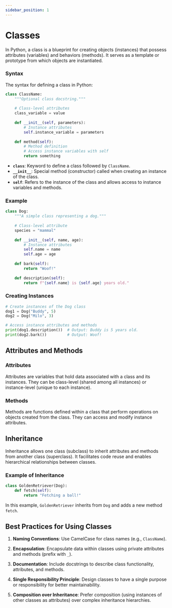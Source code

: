 ```yaml
---
sidebar_position: 1
---
```


# Classes


In Python, a class is a blueprint for creating objects (instances) that possess attributes (variables) and behaviors (methods). It serves as a template or prototype from which objects are instantiated.

### Syntax

The syntax for defining a class in Python:

```python showLineNumbers
class ClassName:
    """Optional class docstring."""
    
    # Class-level attributes
    class_variable = value
    
    def __init__(self, parameters):
        # Instance attributes
        self.instance_variable = parameters
    
    def method(self):
        # Method definition
        # Access instance variables with self
        return something
```

- **`class`**: Keyword to define a class followed by `ClassName`.
- **`__init__`**: Special method (constructor) called when creating an instance of the class.
- **`self`**: Refers to the instance of the class and allows access to instance variables and methods.

### Example

```python showLineNumbers
class Dog:
    """A simple class representing a dog."""
    
    # Class-level attribute
    species = "mammal"
    
    def __init__(self, name, age):
        # Instance attributes
        self.name = name
        self.age = age
    
    def bark(self):
        return "Woof!"
    
    def description(self):
        return f"{self.name} is {self.age} years old."
```

### Creating Instances

```python showLineNumbers
# Create instances of the Dog class
dog1 = Dog("Buddy", 5)
dog2 = Dog("Milo", 3)

# Access instance attributes and methods
print(dog1.description())  # Output: Buddy is 5 years old.
print(dog2.bark())         # Output: Woof!
```

## Attributes and Methods

### Attributes

Attributes are variables that hold data associated with a class and its instances. They can be class-level (shared among all instances) or instance-level (unique to each instance).

### Methods

Methods are functions defined within a class that perform operations on objects created from the class. They can access and modify instance attributes.

## Inheritance

Inheritance allows one class (subclass) to inherit attributes and methods from another class (superclass). It facilitates code reuse and enables hierarchical relationships between classes.

### Example of Inheritance

```python showLineNumbers
class GoldenRetriever(Dog):
    def fetch(self):
        return "Fetching a ball!"
```

In this example, `GoldenRetriever` inherits from `Dog` and adds a new method `fetch`.

## Best Practices for Using Classes

1. **Naming Conventions**: Use CamelCase for class names (e.g., `ClassName`).
   
2. **Encapsulation**: Encapsulate data within classes using private attributes and methods (prefix with `_`).
   
3. **Documentation**: Include docstrings to describe class functionality, attributes, and methods.
   
4. **Single Responsibility Principle**: Design classes to have a single purpose or responsibility for better maintainability.
   
5. **Composition over Inheritance**: Prefer composition (using instances of other classes as attributes) over complex inheritance hierarchies.
